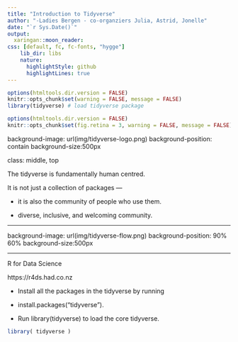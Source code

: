 ```yaml
---
title: "Introduction to Tidyverse"
author: "-Ladies Bergen - co-organziers Julia, Astrid, Jonelle"
date: "`r Sys.Date()`"
output: 
  xaringan::moon_reader:
css: [default, fc, fc-fonts, "hygge"]
    lib_dir: libs
    nature:
      highlightStyle: github
      highlightLines: true
---
```


<!-- edit name1 and name2 in the YAML above -->

```r
options(htmltools.dir.version = FALSE)
knitr::opts_chunk$set(warning = FALSE, message = FALSE)
library(tidyverse) # load tidyverse package


```


```r
options(htmltools.dir.version = FALSE)
knitr::opts_chunk$set(fig.retina = 3, warning = FALSE, message = FALSE)

```

background-image: url(img/tidyverse-logo.png)
background-position: contain
background-size:500px 

class: middle, top


The tidyverse is fundamentally human centred. 

It is not just a collection of packages — 

- it is also the community of people who use them. 

- diverse, inclusive, and welcoming community.



---

background-image: url(img/tidyverse-flow.png)
background-position: 90% 60%
background-size:500px 


---

R for Data Science

https://r4ds.had.co.nz



- Install all the packages in the tidyverse by running

- install.packages("tidyverse").

- Run library(tidyverse) to load the core tidyverse.

```r
library( tidyverse )
```

